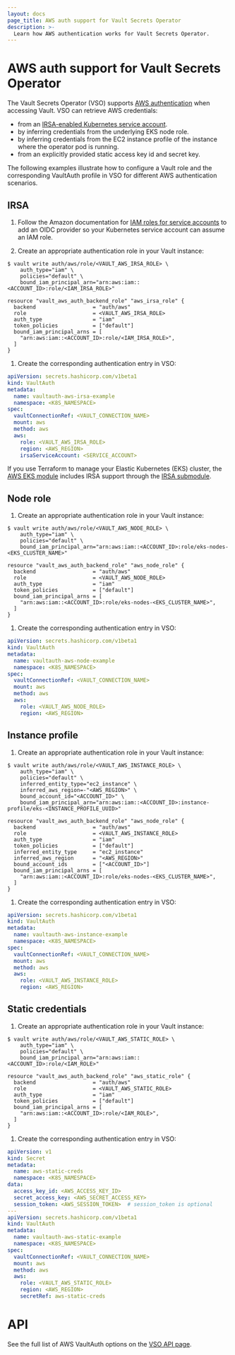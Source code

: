 ```yaml
---
layout: docs
page_title: AWS auth support for Vault Secrets Operator
description: >-
  Learn how AWS authentication works for Vault Secrets Operator.
---
```


# AWS auth support for Vault Secrets Operator

The Vault Secrets Operator (VSO) supports
 [AWS authentication](/vault/docs/auth/aws) when accessing Vault. VSO
 can retrieve AWS credentials:

- from an [IRSA-enabled Kubernetes service account][aws-irsa].
- by inferring credentials from the underlying EKS node role.
- by inferring credentials from the EC2 instance profile of the instance
   where the operator pod is running.
- from an explicitly provided static access key id and secret key.

The following examples illustrate how to configure a Vault role and the corresponding VaultAuth profile in VSO for different AWS authentication scenarios.

## IRSA

1. Follow the Amazon documentation for [IAM roles for service accounts][aws-irsa]
   to add an OIDC provider so your Kubernetes service account can assume an IAM
   role.

1. Create an appropriate authentication role in your Vault instance:

  <CodeTabs>
  <CodeBlockConfig>

  ```shell-session
  $ vault write auth/aws/role/<VAULT_AWS_IRSA_ROLE> \
      auth_type="iam" \
      policies="default" \
      bound_iam_principal_arn="arn:aws:iam::<ACCOUNT_ID>:role/<IAM_IRSA_ROLE>"
  ```

  </CodeBlockConfig>
  <CodeBlockConfig>

  ```hcl
  resource "vault_aws_auth_backend_role" "aws_irsa_role" {
    backend                  = "auth/aws"
    role                     = <VAULT_AWS_IRSA_ROLE>
    auth_type                = "iam"
    token_policies           = ["default"]
    bound_iam_principal_arns = [
      "arn:aws:iam::<ACCOUNT_ID>:role/<IAM_IRSA_ROLE>",
    ]
  }
  ```

  </CodeBlockConfig>
  </CodeTabs>

1. Create the corresponding authentication entry in VSO:

  ```yaml
  apiVersion: secrets.hashicorp.com/v1beta1
  kind: VaultAuth
  metadata:
    name: vaultauth-aws-irsa-example
    namespace: <K8S_NAMESPACE>
  spec:
    vaultConnectionRef: <VAULT_CONNECTION_NAME>
    mount: aws
    method: aws
    aws:
      role: <VAULT_AWS_IRSA_ROLE>
      region: <AWS_REGION>
      irsaServiceAccount: <SERVICE_ACCOUNT>
  ```

<Tip title="Terraform has IRSA support">

  If you use Terraform to manage your Elastic Kubernetes (EKS) cluster, the
  [AWS EKS module](https://registry.terraform.io/modules/terraform-aws-modules/eks/aws/latest)
  includes IRSA support through the
  [IRSA submodule](https://registry.terraform.io/modules/terraform-aws-modules/iam/aws/latest/submodules/iam-role-for-service-accounts-eks).

</Tip>

## Node role

1. Create an appropriate authentication role in your Vault instance:

  <CodeTabs>
  <CodeBlockConfig>

  ```shell-session
  $ vault write auth/aws/role/<VAULT_AWS_NODE_ROLE> \
      auth_type="iam" \
      policies="default" \
      bound_iam_principal_arn="arn:aws:iam::<ACCOUNT_ID>:role/eks-nodes-<EKS_CLUSTER_NAME>"
  ```

  </CodeBlockConfig>
  <CodeBlockConfig>

  ```hcl
  resource "vault_aws_auth_backend_role" "aws_node_role" {
    backend                  = "auth/aws"
    role                     = <VAULT_AWS_NODE_ROLE>
    auth_type                = "iam"
    token_policies           = ["default"]
    bound_iam_principal_arns = [
      "arn:aws:iam::<ACCOUNT_ID>:role/eks-nodes-<EKS_CLUSTER_NAME>",
    ]
  }
  ```

  </CodeBlockConfig>
  </CodeTabs>

1. Create the corresponding authentication entry in VSO:

  ```yaml
  apiVersion: secrets.hashicorp.com/v1beta1
  kind: VaultAuth
  metadata:
    name: vaultauth-aws-node-example
    namespace: <K8S_NAMESPACE>
  spec:
    vaultConnectionRef: <VAULT_CONNECTION_NAME>
    mount: aws
    method: aws
    aws:
      role: <VAULT_AWS_NODE_ROLE>
      region: <AWS_REGION>
  ```

## Instance profile

1. Create an appropriate authentication role in your Vault instance:

  <CodeTabs>
  <CodeBlockConfig>

  ```shell-session
  $ vault write auth/aws/role/<VAULT_AWS_INSTANCE_ROLE> \
      auth_type="iam" \
      policies="default" \
      inferred_entity_type="ec2_instance" \
      inferred_aws_region=-"<AWS_REGION>" \
      bound_account_id="<ACCOUNT_ID>" \
      bound_iam_principal_arn="arn:aws:iam::<ACCOUNT_ID>:instance-profile/eks-<INSTANCE_PROFILE_UUID>"
  ```

  </CodeBlockConfig>
  <CodeBlockConfig>

  ```hcl
  resource "vault_aws_auth_backend_role" "aws_node_role" {
    backend                  = "auth/aws"
    role                     = <VAULT_AWS_INSTANCE_ROLE>
    auth_type                = "iam"
    token_policies           = ["default"]
    inferred_entity_type     = "ec2_instance"
    inferred_aws_region      = "<AWS_REGION>"
    bound_account_ids        = ["<ACCOUNT_ID>"]
    bound_iam_principal_arns = [
      "arn:aws:iam::<ACCOUNT_ID>:role/eks-nodes-<EKS_CLUSTER_NAME>",
    ]
  }
  ```

  </CodeBlockConfig>
  </CodeTabs>

1. Create the corresponding authentication entry in VSO:

  ```yaml
  apiVersion: secrets.hashicorp.com/v1beta1
  kind: VaultAuth
  metadata:
    name: vaultauth-aws-instance-example
    namespace: <K8S_NAMESPACE>
  spec:
    vaultConnectionRef: <VAULT_CONNECTION_NAME>
    mount: aws
    method: aws
    aws:
      role: <VAULT_AWS_INSTANCE_ROLE>
      region: <AWS_REGION>
  ```

## Static credentials

1. Create an appropriate authentication role in your Vault instance:

  <CodeTabs>
  <CodeBlockConfig>

  ```shell-session
  $ vault write auth/aws/role/<VAULT_AWS_STATIC_ROLE> \
      auth_type="iam" \
      policies="default" \
      bound_iam_principal_arn="arn:aws:iam::<ACCOUNT_ID>:role/<IAM_ROLE>"
  ```

  </CodeBlockConfig>
  <CodeBlockConfig>

  ```hcl
  resource "vault_aws_auth_backend_role" "aws_static_role" {
    backend                  = "auth/aws"
    role                     = <VAULT_AWS_STATIC_ROLE>
    auth_type                = "iam"
    token_policies           = ["default"]
    bound_iam_principal_arns = [
      "arn:aws:iam::<ACCOUNT_ID>:role/<IAM_ROLE>",
    ]
  }
  ```

  </CodeBlockConfig>
  </CodeTabs>

1. Create the corresponding authentication entry in VSO:

  ```yaml
  apiVersion: v1
  kind: Secret
  metadata:
    name: aws-static-creds
    namespace: <K8S_NAMESPACE>
  data:
    access_key_id: <AWS_ACCESS_KEY_ID>
    secret_access_key: <AWS_SECRET_ACCESS_KEY>
    session_token: <AWS_SESSION_TOKEN>  # session_token is optional
  ---
  apiVersion: secrets.hashicorp.com/v1beta1
  kind: VaultAuth
  metadata:
    name: vaultauth-aws-static-example
    namespace: <K8S_NAMESPACE>
  spec:
    vaultConnectionRef: <VAULT_CONNECTION_NAME>
    mount: aws
    method: aws
    aws:
      role: <VAULT_AWS_STATIC_ROLE>
      region: <AWS_REGION>
      secretRef: aws-static-creds
  ```

# API

See the full list of AWS VaultAuth options on the [VSO API page](/vault/docs/platform/k8s/vso/api-reference#vaultauthconfigaws).

[aws-irsa]: https://docs.aws.amazon.com/eks/latest/userguide/iam-roles-for-service-accounts.html
